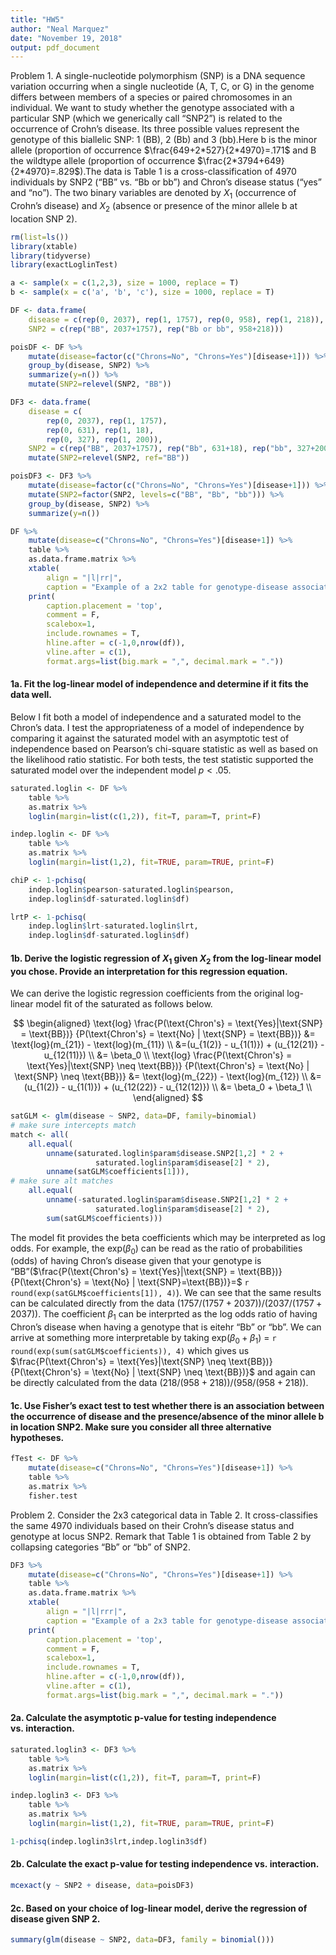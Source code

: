 ```yaml
---
title: "HW5"
author: "Neal Marquez"
date: "November 19, 2018"
output: pdf_document
---
```


Problem 1. A single-nucleotide polymorphism (SNP) is a DNA sequence variation occurring when a single nucleotide (A, T, C, or G) in the genome differs between members of a species or paired chromosomes in an individual. We want to study whether the genotype associated with a particular SNP (which we generically call "SNP2") is related to the occurrence of Crohn's disease. Its three possible values represent the genotype of this biallelic SNP: 1 (BB), 2 (Bb) and 3 (bb).Here b is the minor allele (proportion of occurrence $\frac{649+2*527}{2*4970}=.171$ and B the wildtype allele (proportion of occurrence $\frac{2*3794+649}{2*4970}=.829$).The data is Table 1 is a cross-classification of 4970 individuals by SNP2 ("BB" vs. "Bb or bb") and Chron's disease status ("yes" and "no"). The two binary variables are denoted by $X_1$ (occurrence of Crohn's disease) and $X_2$ (absence or presence of the minor allele b at location SNP 2).

```r
rm(list=ls())
library(xtable)
library(tidyverse)
library(exactLoglinTest)

a <- sample(x = c(1,2,3), size = 1000, replace = T)
b <- sample(x = c('a', 'b', 'c'), size = 1000, replace = T)

DF <- data.frame(
    disease = c(rep(0, 2037), rep(1, 1757), rep(0, 958), rep(1, 218)), 
    SNP2 = c(rep("BB", 2037+1757), rep("Bb or bb", 958+218)))

poisDF <- DF %>%
    mutate(disease=factor(c("Chrons=No", "Chrons=Yes")[disease+1])) %>%
    group_by(disease, SNP2) %>%
    summarize(y=n()) %>%
    mutate(SNP2=relevel(SNP2, "BB"))

DF3 <- data.frame(
    disease = c(
        rep(0, 2037), rep(1, 1757),
        rep(0, 631), rep(1, 18),
        rep(0, 327), rep(1, 200)), 
    SNP2 = c(rep("BB", 2037+1757), rep("Bb", 631+18), rep("bb", 327+200))) %>%
    mutate(SNP2=relevel(SNP2, ref="BB"))

poisDF3 <- DF3 %>%
    mutate(disease=factor(c("Chrons=No", "Chrons=Yes")[disease+1])) %>%
    mutate(SNP2=factor(SNP2, levels=c("BB", "Bb", "bb"))) %>%
    group_by(disease, SNP2) %>%
    summarize(y=n())

DF %>%
    mutate(disease=c("Chrons=No", "Chrons=Yes")[disease+1]) %>%
    table %>%
    as.data.frame.matrix %>%
    xtable(
        align = "|l|rr|",
        caption = "Example of a 2x2 table for genotype-disease association") %>%
    print(
        caption.placement = 'top',
        comment = F,
        scalebox=1,
        include.rownames = T,
        hline.after = c(-1,0,nrow(df)),
        vline.after = c(1),
        format.args=list(big.mark = ",", decimal.mark = "."))
```

#### 1a. Fit the log-linear model of independence and determine if it fits the data well.

Below I fit both a model of independence and a saturated model to the Chron's data. I test the appropriateness of a model of independence by comparing it against the saturated model with an asymptotic test of independence based on Pearson's chi-square statistic as well as based on the likelihood ratio statistic. For both tests, the test statistic supported the saturated model over the independent model $p<.05$.

```r
saturated.loglin <- DF %>%
    table %>%
    as.matrix %>%
    loglin(margin=list(c(1,2)), fit=T, param=T, print=F)

indep.loglin <- DF %>%
    table %>%
    as.matrix %>%
    loglin(margin=list(1,2), fit=TRUE, param=TRUE, print=F)

chiP <- 1-pchisq(
    indep.loglin$pearson-saturated.loglin$pearson,
    indep.loglin$df-saturated.loglin$df)

lrtP <- 1-pchisq(
    indep.loglin$lrt-saturated.loglin$lrt,
    indep.loglin$df-saturated.loglin$df)
```

#### 1b. Derive the logistic regression of $X_1$ given $X_2$ from the log-linear model you chose. Provide an interpretation for this regression equation.

We can derive the logistic regression coefficients from the original log-linear model fit of the saturated as follows below. 

$$
\begin{aligned}
\text{log} \frac{P(\text{Chron's} = \text{Yes}|\text{SNP} = \text{BB})}
    {P(\text{Chron's} = \text{No} | \text{SNP} = \text{BB})} &=
    \text{log}(m_{21}) - \text{log}(m_{11}) \\
&=(u_{1(2)} - u_{1(1)}) + (u_{12(21)} - u_{12(11)}) \\
&= \beta_0 \\
\text{log} \frac{P(\text{Chron's} = \text{Yes}|\text{SNP} \neq \text{BB})}
    {P(\text{Chron's} = \text{No} | \text{SNP} \neq \text{BB})} &=
    \text{log}(m_{22}) - \text{log}(m_{12}) \\
&=(u_{1(2)} - u_{1(1)}) + (u_{12(22)} - u_{12(12)}) \\
&= \beta_0 + \beta_1 \\
\end{aligned}
$$


```r
satGLM <- glm(disease ~ SNP2, data=DF, family=binomial)
# make sure intercepts match
match <- all(
    all.equal(
        unname(saturated.loglin$param$disease.SNP2[1,2] * 2 +
                   saturated.loglin$param$disease[2] * 2),
        unname(satGLM$coefficients[1])),
# make sure alt matches
    all.equal(
        unname(-saturated.loglin$param$disease.SNP2[1,2] * 2 +
                   saturated.loglin$param$disease[2] * 2),
        sum(satGLM$coefficients)))
```

The model fit provides the beta coefficients which may be interpreted as log odds. For example, the $\text{exp}(\beta_0)$ can be read as the ratio of probabilities (odds) of having Chron's disease given that your genotype is "BB"($\frac{P(\text{Chron's} = \text{Yes}|\text{SNP} = \text{BB})}{P(\text{Chron's} = \text{No} | \text{SNP}=\text{BB})}=$ `r round(exp(satGLM$coefficients[1]), 4)`). We can see that the same results can be calculated directly from the data $(1757/(1757+2037))/(2037/(1757+2037))$. The coefficient $\beta_1$ can be interprted as the log odds ratio of having Chron's disease when having a genotype that is eitehr "Bb" or "bb". We can arrive at something more interpretable by taking $\text{exp}(\beta_0 + \beta_1)$ = `r round(exp(sum(satGLM$coefficients)), 4)` which gives us $\frac{P(\text{Chron's} = \text{Yes}|\text{SNP} \neq \text{BB})}{P(\text{Chron's} = \text{No} | \text{SNP} \neq \text{BB})}$ and again can be directly calculated from the data $(218/(958+218))/(958/(958+218))$.

#### 1c. Use Fisher’s exact test to test whether there is an association between the occurrence of disease and the presence/absence of the minor allele b in location SNP2. Make sure you consider all three alternative hypotheses.

```r
fTest <- DF %>%
    mutate(disease=c("Chrons=No", "Chrons=Yes")[disease+1]) %>%
    table %>%
    as.matrix %>%
    fisher.test
```

Problem 2.  Consider the 2x3 categorical data in Table 2. It cross-classifies the same 4970 individuals based on their Crohn’s disease status and genotype at locus SNP2. Remark that Table 1 is obtained from Table 2 by collapsing categories "Bb" or "bb" of SNP2.

```r
DF3 %>%
    mutate(disease=c("Chrons=No", "Chrons=Yes")[disease+1]) %>%
    table %>%
    as.data.frame.matrix %>%
    xtable(
        align = "|l|rrr|",
        caption = "Example of a 2x3 table for genotype-disease association") %>%
    print(
        caption.placement = 'top',
        comment = F,
        scalebox=1,
        include.rownames = T,
        hline.after = c(-1,0,nrow(df)),
        vline.after = c(1),
        format.args=list(big.mark = ",", decimal.mark = "."))
```

#### 2a. Calculate the asymptotic p-value for testing independence vs. interaction.

```r
saturated.loglin3 <- DF3 %>%
    table %>%
    as.matrix %>%
    loglin(margin=list(c(1,2)), fit=T, param=T, print=F)

indep.loglin3 <- DF3 %>%
    table %>%
    as.matrix %>%
    loglin(margin=list(1,2), fit=TRUE, param=TRUE, print=F)

1-pchisq(indep.loglin3$lrt,indep.loglin3$df)
```

#### 2b. Calculate the exact p-value for testing independence vs. interaction.

```r
mcexact(y ~ SNP2 + disease, data=poisDF3)
```

#### 2c. Based on your choice of log-linear model, derive the regression of disease given SNP 2.

```r
summary(glm(disease ~ SNP2, data=DF3, family = binomial()))
```